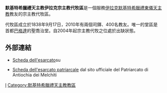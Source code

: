 {{Infobox Roman Catholic diocese
|jurisdiction     = 宗主教代牧區
|name             =伊拉克
|latin=
|image =
|caption =
|location = [[伊拉克|伊拉克]]
|territory =
|population = 400
|rite = [[默基特希臘禮天主教會|默基特希臘禮]]
|patron =
|province =
|established = 1838年
|cathedral =
|co-cathedral =
|leadership = 宗主教代牧
|website = 
|pope =  
|patriarch= 
|metropolitan =
|ordinary =懸空
|coadjutor archbishop = 
|coadjutor bishop = 
|auxiliary = 
|emeritus = }}

'''默基特希臘禮天主教伊拉克宗主教代牧區'''是一個服務[[伊拉克|伊拉克]][[默基特希臘禮天主教會|默基特希臘禮]][[東儀天主教|東儀天主教]]教友的宗主教代牧區。

代牧區成立於1838年9月17日，2010年有兩個司鐸、400名教友。唯一的堂區是首都[[巴格達|巴格達]]的聖喬治堂。自2004年起宗主教代牧之位處於出缺狀態。

== 外部連結 ==
*{{en}} [http://www.gcatholic.org/dioceses/diocese/iraq0.htm Scheda dell'esarcato]su 
*{{fr}} [http://www.pgc-lb.org/fre/melkite_greek_catholic_church/Patriarchal-Exarchate-in-Iraq Scheda dell'esarcato patriarcale] {{Wayback|url=http://www.pgc-lb.org/fre/melkite_greek_catholic_church/Patriarchal-Exarchate-in-Iraq |date=20171027211441 }} dal sito ufficiale del Patriarcato di Antiochia dei Melchiti

{{伊拉克天主教教區}}

{{默基特希臘禮天主教會教區}}

[[Category:伊拉克天主教教區|I]]
[[Category:默基特希臘禮天主教教區|Category:默基特希臘禮天主教教區]]